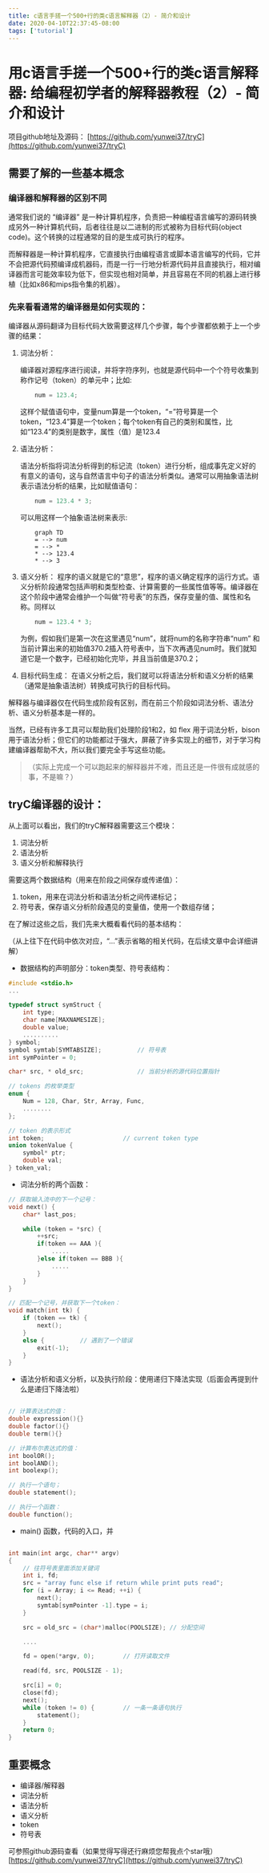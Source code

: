 ```yaml
---
title: c语言手搓一个500+行的类c语言解释器（2）- 简介和设计
date: 2020-04-10T22:37:45-08:00
tags: ['tutorial']
---
```


# 用c语言手搓一个500+行的类c语言解释器: 给编程初学者的解释器教程（2）- 简介和设计

项目github地址及源码：
[https://github.com/yunwei37/tryC](https://github.com/yunwei37/tryC)

## 需要了解的一些基本概念

### 编译器和解释器的区别不同

通常我们说的 “编译器” 是一种计算机程序，负责把一种编程语言编写的源码转换成另外一种计算机代码，后者往往是以二进制的形式被称为目标代码(object code)。这个转换的过程通常的目的是生成可执行的程序。

而解释器是一种计算机程序，它直接执行由编程语言或脚本语言编写的代码，它并不会把源代码预编译成机器码，而是一行一行地分析源代码并且直接执行，相对编译器而言可能效率较为低下，但实现也相对简单，并且容易在不同的机器上进行移植（比如x86和mips指令集的机器）。

### 先来看看通常的编译器是如何实现的：

编译器从源码翻译为目标代码大致需要这样几个步骤，每个步骤都依赖于上一个步骤的结果：

1. 词法分析：

    编译器对源程序进行阅读，并将字符序列，也就是源代码中一个个符号收集到称作记号（token）的单元中；比如:

    ```c
        num = 123.4;
    ```

    这样个赋值语句中，变量num算是一个token，“=”符号算是一个token，“123.4”算是一个token；每个token有自己的类别和属性，比如“123.4”的类别是数字，属性（值）是123.4

2. 语法分析：

    语法分析指将词法分析得到的标记流（token）进行分析，组成事先定义好的有意义的语句，这与自然语言中句子的语法分析类似。通常可以用抽象语法树表示语法分析的结果，比如赋值语句：

    ```c
        num = 123.4 * 3;
    ```

    可以用这样一个抽象语法树来表示:

    ```mermaid
        graph TD
        = --> num
        = --> *
        * --> 123.4
        * --> 3
    ```

3. 语义分析：
    程序的语义就是它的“意思”，程序的语义确定程序的运行方式。语义分析阶段通常包括声明和类型检查、计算需要的一些属性值等等。编译器在这个阶段中通常会维护一个叫做“符号表”的东西，保存变量的值、属性和名称。同样以
    
    ```c
        num = 123.4 * 3;
    ```
    
    为例，假如我们是第一次在这里遇见“num”，就将num的名称字符串“num” 和当前计算出来的初始值370.2插入符号表中，当下次再遇见num时。我们就知道它是一个数字，已经初始化完毕，并且当前值是370.2；

4. 目标代码生成：
    在语义分析之后，我们就可以将语法分析和语义分析的结果（通常是抽象语法树）转换成可执行的目标代码。

解释器与编译器仅在代码生成阶段有区别，而在前三个阶段如词法分析、语法分析、语义分析基本是一样的。

当然，已经有许多工具可以帮助我们处理阶段1和2，如 flex 用于词法分析，bison 用于语法分析；但它们的功能都过于强大，屏蔽了许多实现上的细节，对于学习构建编译器帮助不大，所以我们要完全手写这些功能。

> （实际上完成一个可以跑起来的解释器并不难，而且还是一件很有成就感的事，不是嘛？）

## tryC编译器的设计：

从上面可以看出，我们的tryC解释器需要这三个模块：

1. 词法分析
2. 语法分析
3. 语义分析和解释执行

需要这两个数据结构（用来在阶段之间保存或传递值）：

1. token，用来在词法分析和语法分析之间传递标记；
2. 符号表，保存语义分析阶段遇见的变量值，使用一个数组存储；

在了解过这些之后，我们先来大概看看代码的基本结构：

（从上往下在代码中依次对应，“...”表示省略的相关代码，在后续文章中会详细讲解）

- 数据结构的声明部分：token类型、符号表结构：

```c
#include <stdio.h>
...

typedef struct symStruct {  
    int type;                
    char name[MAXNAMESIZE];    
    double value;             
    ..........
} symbol;
symbol symtab[SYMTABSIZE];          // 符号表
int symPointer = 0;             

char* src, * old_src;               // 当前分析的源代码位置指针

// tokens 的枚举类型
enum {
    Num = 128, Char, Str, Array, Func,
    ........
};

// token 的表示形式
int token;                      // current token type
union tokenValue {
    symbol* ptr;               
    double val;                 
} token_val;

```

- 词法分析的两个函数：

```c
// 获取输入流中的下一个记号：
void next() {
    char* last_pos;

    while (token = *src) {
        ++src;
        if(token == AAA ){
            .....
        }else if(token == BBB ){
            .....
        }
    }
}

// 匹配一个记号，并获取下一个token：
void match(int tk) {
    if (token == tk) {
        next();
    }
    else {          // 遇到了一个错误
        exit(-1);
    }
}

```

- 语法分析和语义分析，以及执行阶段：使用递归下降法实现（后面会再提到什么是递归下降法啦）

```c

// 计算表达式的值：
double expression(){}
double factor(){}
double term(){}

// 计算布尔表达式的值：
int boolOR();
int boolAND();
int boolexp();

// 执行一个语句；
double statement();

// 执行一个函数：
double function();

```

- main() 函数，代码的入口，并

```c

int main(int argc, char** argv)
{   
    // 往符号表里面添加关键词
    int i, fd;
    src = "array func else if return while print puts read";
    for (i = Array; i <= Read; ++i) {
        next();
        symtab[symPointer -1].type = i;
    }

    src = old_src = (char*)malloc(POOLSIZE); // 分配空间

    ....

    fd = open(*argv, 0);        // 打开读取文件

    read(fd, src, POOLSIZE - 1);

    src[i] = 0; 
    close(fd);
    next();
    while (token != 0) {        // 一条一条语句执行
        statement();
    }
    return 0;
}

```

## 重要概念

- 编译器/解释器
- 词法分析
- 语法分析
- 语义分析
- token
- 符号表

可参照github源码查看（如果觉得写得还行麻烦您帮我点个star哦）
[https://github.com/yunwei37/tryC](https://github.com/yunwei37/tryC)
